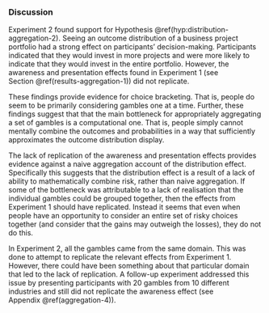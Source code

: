 ### Discussion {#discussion-aggregation-4}

Experiment 2 found support for
Hypothesis \@ref(hyp:distribution-aggregation-2). Seeing an outcome
distribution of a business project portfolio had a strong effect on
participants' decision-making. Participants indicated that they would invest in
more projects and were more likely to indicate that they would invest in the
entire portfolio. However, the awareness and presentation effects found in
Experiment 1 (see Section \@ref(results-aggregation-1)) did not replicate.

These findings provide evidence for choice bracketing. That is, people do seem
to be primarily considering gambles one at a time. Further, these findings
suggest that that the main bottleneck for appropriately aggregating a set of
gambles is a computational one. That is, people simply cannot mentally combine
the outcomes and probabilities in a way that sufficiently approximates the
outcome distribution display.

The lack of replication of the awareness and presentation effects provides
evidence against a naive aggregation account of the distribution effect.
Specifically this suggests that the distribution effect is a result of a lack of
ability to mathematically combine risk, rather than naive aggregation. If some
of the bottleneck was attributable to a lack of realisation that the individual
gambles could be grouped together, then the effects from Experiment 1 should
have replicated. Instead it seems that even when people have an opportunity to
consider an entire set of risky choices together (and consider that the gains
may outweigh the losses), they do not do this.

In Experiment 2, all the gambles came from the same domain. This was done to
attempt to replicate the relevant effects from Experiment 1. However, there
could have been something about that particular domain that led to the lack of
replication. A follow-up experiment addressed this issue by presenting
participants with 20 gambles from 10 different industries and still did not
replicate the awareness effect (see Appendix \@ref(aggregation-4)).
